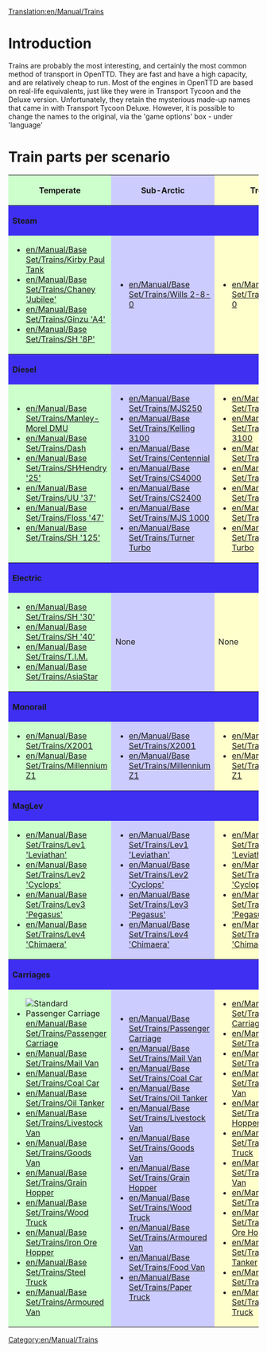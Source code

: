 [[Translation:en/Manual/Trains]]
=Introduction=
Trains are probably the most interesting, and certainly the most common method of transport in OpenTTD.  They are fast and have a high capacity, and are relatively cheap to run.  Most of the engines in OpenTTD are based on real-life equivalents, just like they were in Transport Tycoon and the Deluxe version.  Unfortunately, they retain the mysterious made-up names that came in with Transport Tycoon Deluxe. However, it is possible to change the names to the original, via the 'game options' box - under 'language'

=Train parts per scenario=
<table width="100%" bgcolor="white">
<tr><th style="background: #ccffcc">Temperate</th><th style="background: #ccccff">Sub-Arctic</th><th style="background: #ffffcc">Tropical</th><th style="background: #ff9999">Toyland</th></tr>
<tr><th colspan="4" style="background: #3e2ff3" align="left">Steam</th></tr>
<tr><td style="background: #ccffcc">
*[[en/Manual/Base Set/Trains/Kirby Paul Tank]]
*[[en/Manual/Base Set/Trains/Chaney 'Jubilee']]
*[[en/Manual/Base Set/Trains/Ginzu 'A4']]
*[[en/Manual/Base Set/Trains/SH '8P']]
</td><td style="background: #ccccff">
*[[en/Manual/Base Set/Trains/Wills 2-8-0]]
</td><td style="background: #ffffcc">
*[[en/Manual/Base Set/Trains/Wills 2-8-0]]
</td>
<td style="background: #ff9999">
*[[en/Poddyphut Choo-Choo]]
*[[en/Manual/Base Set/Trains/Powernaut Choo-Choo]]
*[[en/Manual/Base Set/Trains/Mightymover Choo-Choo]]
</td></tr>
<tr><th colspan="4" style="background: #3e2ff3" align="left">Diesel</th></tr>
<tr><td style="background: #ccffcc">
*[[en/Manual/Base Set/Trains/Manley-Morel DMU]]
*[[en/Manual/Base Set/Trains/Dash]]
*[[en/Manual/Base Set/Trains/SH∕Hendry '25']]
*[[en/Manual/Base Set/Trains/UU '37']]
*[[en/Manual/Base Set/Trains/Floss '47']]
*[[en/Manual/Base Set/Trains/SH '125']]
</td><td style="background: #ccccff">
*[[en/Manual/Base Set/Trains/MJS250]]
*[[en/Manual/Base Set/Trains/Kelling 3100]]
*[[en/Manual/Base Set/Trains/Centennial]]
*[[en/Manual/Base Set/Trains/CS4000]]
*[[en/Manual/Base Set/Trains/CS2400]]
*[[en/Manual/Base Set/Trains/MJS 1000]]
*[[en/Manual/Base Set/Trains/Turner Turbo]]
</td><td style="background: #ffffcc">
*[[en/Manual/Base Set/Trains/MJS250]]
*[[en/Manual/Base Set/Trains/Kelling 3100]]
*[[en/Manual/Base Set/Trains/Centennial]]
*[[en/Manual/Base Set/Trains/CS4000]]
*[[en/Manual/Base Set/Trains/CS2400]]
*[[en/Manual/Base Set/Trains/MJS 1000]]
*[[en/Manual/Base Set/Trains/Turner Turbo]]
</td><td style="background: #ff9999">
*[[en/Poddyphut Diesel]]
*[[en/Manual/Base Set/Trains/Powernaut Diesel]]
</td></tr>
<tr><th colspan="4" style="background: #3e2ff3" align="left">Electric</th></tr>
<tr><td style="background: #ccffcc">
*[[en/Manual/Base Set/Trains/SH '30']]
*[[en/Manual/Base Set/Trains/SH '40']]
*[[en/Manual/Base Set/Trains/T.I.M.]]
*[[en/Manual/Base Set/Trains/AsiaStar]]
</td><td style="background: #ccccff">None</td><td style="background: #ffffcc">None</td><td style="background: #ff9999">None</td></tr>
<tr><th colspan="4" style="background: #3e2ff3" align="left">Monorail</th></tr>
<tr><td style="background: #ccffcc">
*[[en/Manual/Base Set/Trains/X2001]]
*[[en/Manual/Base Set/Trains/Millennium Z1]]
</td><td style="background: #ccccff">
*[[en/Manual/Base Set/Trains/X2001]]
*[[en/Manual/Base Set/Trains/Millennium Z1]]
</td><td style="background: #ffffcc">
*[[en/Manual/Base Set/Trains/X2001]]
*[[en/Manual/Base Set/Trains/Millennium Z1]]
</td><td style="background: #ff9999">
*[[en/Manual/Base Set/Trains/Wizzowow Z99]]
</td></tr>
<tr><th colspan="4" style="background: #3e2ff3" align="left">MagLev</th></tr>
<tr><td style="background: #ccffcc">
*[[en/Manual/Base Set/Trains/Lev1 'Leviathan']]
*[[en/Manual/Base Set/Trains/Lev2 'Cyclops']]
*[[en/Manual/Base Set/Trains/Lev3 'Pegasus']]
*[[en/Manual/Base Set/Trains/Lev4 'Chimaera']]
</td><td style="background: #ccccff">
*[[en/Manual/Base Set/Trains/Lev1 'Leviathan']]
*[[en/Manual/Base Set/Trains/Lev2 'Cyclops']]
*[[en/Manual/Base Set/Trains/Lev3 'Pegasus']]
*[[en/Manual/Base Set/Trains/Lev4 'Chimaera']]
</td><td style="background: #ffffcc">
*[[en/Manual/Base Set/Trains/Lev1 'Leviathan']]
*[[en/Manual/Base Set/Trains/Lev2 'Cyclops']]
*[[en/Manual/Base Set/Trains/Lev3 'Pegasus']]
*[[en/Manual/Base Set/Trains/Lev4 'Chimaera']]
</td><td style="background: #ff9999">
*[[en/Manual/Base Set/Trains/Wizzowow Rocketeer]]
</td></tr>
<tr><th colspan="4" style="background: #3e2ff3" align="left">Carriages</th></tr>
<tr><td style="background: #ccffcc">
*[[File:en/Manual/Base Set/Trains/Passengercarriage.png|Standard Passenger Carriage]] [[en/Manual/Base Set/Trains/Passenger Carriage]]
*[[en/Manual/Base Set/Trains/Mail Van]]
*[[en/Manual/Base Set/Trains/Coal Car]]
*[[en/Manual/Base Set/Trains/Oil Tanker]]
*[[en/Manual/Base Set/Trains/Livestock Van]]
*[[en/Manual/Base Set/Trains/Goods Van]]
*[[en/Manual/Base Set/Trains/Grain Hopper]]
*[[en/Manual/Base Set/Trains/Wood Truck]]
*[[en/Manual/Base Set/Trains/Iron Ore Hopper]]
*[[en/Manual/Base Set/Trains/Steel Truck]]
*[[en/Manual/Base Set/Trains/Armoured Van]]
</td><td style="background: #ccccff">
*[[en/Manual/Base Set/Trains/Passenger Carriage]]
*[[en/Manual/Base Set/Trains/Mail Van]]
*[[en/Manual/Base Set/Trains/Coal Car]]
*[[en/Manual/Base Set/Trains/Oil Tanker]]
*[[en/Manual/Base Set/Trains/Livestock Van]]
*[[en/Manual/Base Set/Trains/Goods Van]]
*[[en/Manual/Base Set/Trains/Grain Hopper]]
*[[en/Manual/Base Set/Trains/Wood Truck]]
*[[en/Manual/Base Set/Trains/Armoured Van]]
*[[en/Manual/Base Set/Trains/Food Van]]
*[[en/Manual/Base Set/Trains/Paper Truck]]
</td>
<td style="background: #ffffcc">
*[[en/Manual/Base Set/Trains/Passenger Carriage]]
*[[en/Manual/Base Set/Trains/Mail Van]]
*[[en/Manual/Base Set/Trains/Oil Tanker]]
*[[en/Manual/Base Set/Trains/Goods Van]]
*[[en/Manual/Base Set/Trains/Grain Hopper]]
*[[en/Manual/Base Set/Trains/Wood Truck]]
*[[en/Manual/Base Set/Trains/Armoured Van]]
*[[en/Manual/Base Set/Trains/Food Van]]
*[[en/Manual/Base Set/Trains/Copper Ore Hopper]]
*[[en/Manual/Base Set/Trains/Water Tanker]]
*[[en/Manual/Base Set/Trains/Fruit Truck]]
*[[en/Manual/Base Set/Trains/Rubber Truck]]
</td><td style="background: #ff9999">
*[[File:en/Manual/Base Set/Trains/Passengercarriage.png|Standard Passenger Carriage]] [[en/Manual/Base Set/Trains/Passenger Carriage]]
*[[en/Manual/Base Set/Trains/Mail Van]]
*[[en/Suger Truck]]
*[[en/Manual/Base Set/Trains/Candyfloss Hopper]]
*[[en/Manual/Base Set/Trains/Toffee Hopper]]
*[[en/Manual/Base Set/Trains/Bubble Van]]
*[[en/Manual/Base Set/Trains/Cola Tanker]]
*[[en/Manual/Base Set/Trains/Sweet Van]]
*[[en/Manual/Base Set/Trains/Toy Van]]
*[[en/Manual/Base Set/Trains/Battery Truck]]
*[[en/Fuzzy Drink Truck]]
*[[en/Manual/Base Set/Trains/Plastic Truck]]
</td></tr>
</table>
[[Category:en/Manual/Trains]]